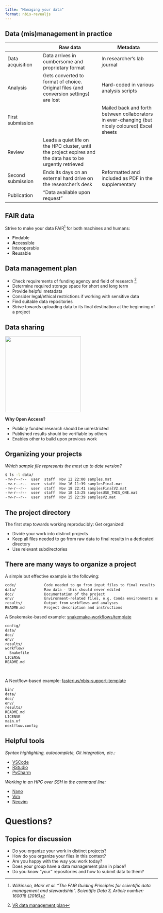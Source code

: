 ```yaml
---
title: "Managing your data"
format: nbis-revealjs
---
```


## Data (mis)management in practice {.smaller}

|                             | [Raw data]{.green}                | [Metadata]{.green} |
| -----------------           | --------------------------- | --------------------------- |
| [Data acquisition]{.green}  | Data arrives in cumbersome and proprietary format | In researcher's lab journal |
| [Analysis]{.green}          | Gets converted to format of choice. Original files (and conversion settings) are lost | Hard-coded in various analysis scripts |
| [First submission]{.green}  | | Mailed back and forth between collaborators in ever-changing (but nicely coloured) Excel sheets |
| [Review]{.green}            | Leads a quiet life on the HPC cluster, until the project expires and the data has to be urgently retrieved | |
| [Second submission]{.green} | Ends its days on an external hard drive on the researcher's desk | Reformatted and included as PDF in the supplementary |
| [Publication]{.green}       | "Data available upon request" | |

## FAIR data

Strive to make your data FAIR^[_Wilkinson, Mark et al. "The FAIR Guiding
Principles for scientific data management and stewardship". Scientific Data 3,
Article number: 160018 (2016)_] for both machines and humans:

- [**F**]{.green}indable
- [**A**]{.green}ccessible
- [**I**]{.green}nteroperable
- [**R**]{.green}eusable

## Data management plan {.smaller}

::: {.incremental}
- Check [requirements of funding agency]{.green} and field of research
  ^[[VR data management plan](https://www.vr.se/english/calls-and-decisions/grant-terms-and-conditions/data-management-plan.html)]
- Determine [required storage]{.green} space for short and long term
- Provide [helpful metadata]{.green}
- Consider legal/ethical restrictions if working with [sensitive data]{.green}
- Find suitable [data repositories]{.green}
- Strive towards uploading data to its final destination at the [beginning of a
  project]{.green}
:::

## Data sharing

![](https://www.openaccess.nl/sites/www.openaccess.nl/files/documenten/open-access-logo-png-transparent.png){height=250 fig-align=center}

**Why Open Access?**

- Publicly funded research should be [unrestricted]{.green}
- Published results should be [verifiable by others]{.green}
- Enables other to [build upon previous work]{.green}

## Organizing your projects {.larger}

_Which sample file represents the most up to date version?_

```bash
$ ls -l data/
-rw-r--r--  user  staff  Nov 12 22:00 samples.mat
-rw-r--r--  user  staff  Nov 16 11:39 samplesFinal.mat
-rw-r--r--  user  staff  Nov 18 22:41 samplesFinalV2.mat
-rw-r--r--  user  staff  Nov 18 13:25 samplesUSE_THIS_ONE.mat
-rw-r--r--  user  staff  Nov 15 22:39 samplesV2.mat
```

## The project directory

The first step towards working reproducibly: [Get organized!]{.green}

::: {.incremental}
- Divide your work into [distinct projects]{.green}
- Keep all files needed to go from raw data to final results in a dedicated
  directory
- Use [relevant subdirectories]{.green}
:::

## There are many ways to organize a project {.smaller}

::: {.r-stack}

::: {.fragment fragment-index=1}
::: {.fragment .fade-out fragment-index=2}
A simple but effective example is the following:
```bash
code/             Code needed to go from input files to final results
data/             Raw data - this should never edited
doc/              Documentation of the project
env/              Environment-related files, e.g. Conda environments or Dockerfiles
results/          Output from workflows and analyses
README.md         Project description and instructions
```
:::
:::

::: {.fragment fragment-index=2}
A Snakemake-based example: [snakemake-workflows/template](https://github.com/snakemake-workflows/snakemake-workflow-template)
```bash
config/
data/
doc/
env/
results/
workflow/
  Snakefile
LICENSE
README.md
```

<br>

A Nextflow-based example: [fasterius/nbis-support-template](https://github.com/fasterius/nbis-support-template)
```bash
bin/
data/
doc/
env/
results/
README.md
LICENSE
main.nf
nextflow.config
```
:::

:::

## Helpful tools

::: {.fragment}
*Syntax highlighting, autocomplete, Git integration, etc.:*

- [VSCode](https://code.visualstudio.com/)
- [RStudio](https://rstudio.com/)
- [PyCharm](https://www.jetbrains.com/pycharm/)
:::

::: {.fragment}
*Working in an HPC over SSH in the command line:*

- [Nano](https://www.nano-editor.org/)
- [Vim](https://www.vim.org/)
- [Neovim](https://neovim.io/)
:::

# Questions?

## Topics for discussion

- Do you organize your work in distinct projects?
- How do you organize your files in this context?
- Are you happy with the way you work today?
- Does your group have a data management plan in place?
- Do you know "your" repositories and how to submit data to them?
